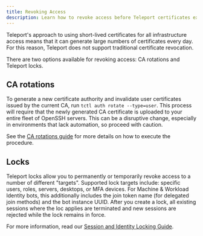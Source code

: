 ```yaml
---
title: Revoking Access
description: Learn how to revoke access before Teleport certificates expire
---
```


Teleport's approach to using short-lived certificates for all infrastructure
access means that it can generate large numbers of certificates every day. For
this reason, Teleport does not support traditional certificate revocation.

There are two options available for revoking access: CA rotations and Teleport locks.

## CA rotations

To generate a new certificate authority and invalidate user certificates issued
by the current CA, run `tctl auth rotate --type=user`. This process will require
that the newly generated CA certificate is uploaded to your entire fleet of
OpenSSH servers. This can be a disruptive change, especially in environments
that lack automation, so proceed with caution.

See the [CA rotations guide](../operations/ca-rotation.mdx) for more details on
how to execute the procedure.

## Locks

Teleport locks allow you to permanently or temporarily revoke access to a number
of different "targets". Supported lock targets include: specific users, roles,
servers, desktops, or MFA devices. For Machine & Workload Identity bots, this
additionally includes the join token name (for delegated join methods) and the
bot instance UUID. After you create a lock, all existing sessions where the loc
applies are terminated and new sessions are rejected while the lock remains in
force.

For more information, read our
[Session and Identity Locking Guide](../../../identity-governance/locking.mdx).
